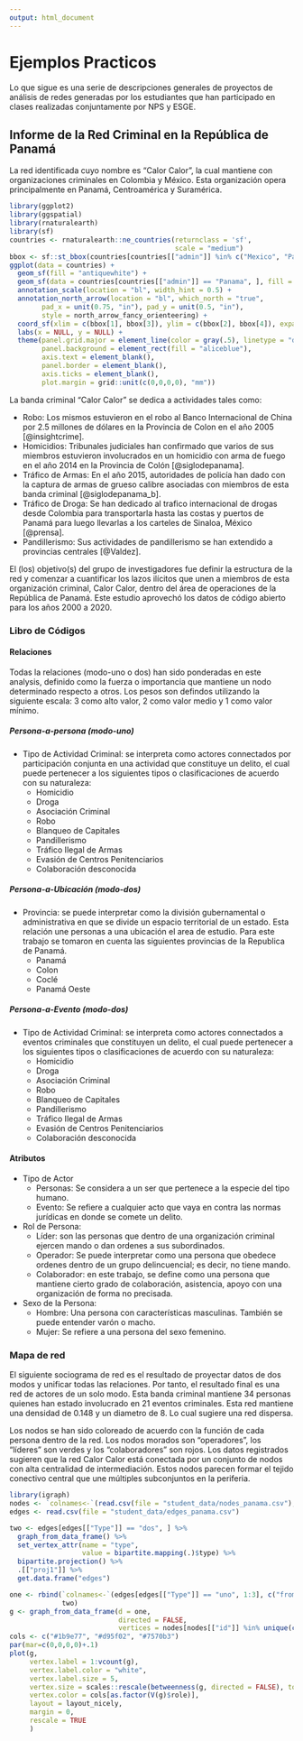 ```yaml
---
output: html_document
---
```


# Ejemplos Practicos

Lo que sigue es una serie de descripciones generales de proyectos de análisis de redes generadas por los estudiantes que han participado en clases realizadas conjuntamente por NPS y ESGE.

::::{.showbox}
## Informe de la Red Criminal en la República de Panamá {-}

::::{.row}
::::{.lcolumn-30}
La red identificada cuyo nombre es “Calor Calor”, la cual mantiene con organizaciones criminales en Colombia y México. Esta organización opera principalmente en Panamá, Centroamérica y Suramérica. 
::::
::::{.rcolumn-70}
```r
library(ggplot2)
library(ggspatial)
library(rnaturalearth)
library(sf)
countries <- rnaturalearth::ne_countries(returnclass = 'sf',
                                         scale = "medium")
bbox <- sf::st_bbox(countries[countries[["admin"]] %in% c("Mexico", "Panama", "Colombia"), ])
ggplot(data = countries) +
  geom_sf(fill = "antiquewhite") +
  geom_sf(data = countries[countries[["admin"]] == "Panama", ], fill = "tomato") +
  annotation_scale(location = "bl", width_hint = 0.5) +
  annotation_north_arrow(location = "bl", which_north = "true", 
        pad_x = unit(0.75, "in"), pad_y = unit(0.5, "in"),
        style = north_arrow_fancy_orienteering) +
  coord_sf(xlim = c(bbox[1], bbox[3]), ylim = c(bbox[2], bbox[4]), expand = FALSE) +
  labs(x = NULL, y = NULL) +
  theme(panel.grid.major = element_line(color = gray(.5), linetype = "dashed", size = 0.5),
        panel.background = element_rect(fill = "aliceblue"),
        axis.text = element_blank(),
        panel.border = element_blank(),
        axis.ticks = element_blank(),
        plot.margin = grid::unit(c(0,0,0,0), "mm"))
```
::::
::::

La banda criminal “Calor Calor” se dedica a actividades tales como:

  - Robo: Los mismos estuvieron en el robo al Banco Internacional de China por 2.5 millones de dólares en la Provincia de Colon en el año 2005 [@insightcrime]. 
  - Homicidios: Tribunales judiciales han confirmado que varios de sus miembros estuvieron involucrados en un homicidio con arma de fuego en el año 2014 en la Provincia de Colón [@siglodepanama].
  - Tráfico de Armas: En el año 2015, autoridades de policía han dado con la captura de armas de grueso calibre asociadas con miembros de esta banda criminal [@siglodepanama_b].
  - Tráfico de Droga: Se han dedicado al trafico internacional de drogas desde Colombia para transportarla hasta las costas y puertos de Panamá para luego llevarlas a los carteles de Sinaloa, México [@prensa].
  - Pandillerismo: Sus actividades de pandillerismo se han extendido a provincias centrales [@Valdez].

El (los) objetivo(s) del grupo de investigadores fue definir la estructura de la red y comenzar a cuantificar los lazos ilícitos que unen a miembros de esta organización criminal, Calor Calor, dentro del área de operaciones de la República de Panamá. Este estudio aprovechó los datos de código abierto para los años 2000 a 2020.  

### Libro de Códigos

#### Relaciones

Todas la relaciones (modo-uno o dos) han sido ponderadas en este analysis, definido como la fuerza o importancia que mantiene un nodo determinado respecto a otros. Los pesos son defindos utilizando la siguiente escala: 3 como alto valor, 2 como valor medio y 1 como valor mínimo. 

##### Persona-a-persona (modo-uno)

  - Tipo de Actividad Criminal: se interpreta como actores connectados por participación conjunta en una actividad que constituye un delito, el cual puede pertenecer a los siguientes tipos o clasificaciones de acuerdo con su naturaleza: 
    - Homicidio
    - Droga
    - Asociación Criminal
    - Robo
    - Blanqueo de Capitales
    - Pandillerismo
    - Tráfico Ilegal de Armas
    - Evasión de Centros Penitenciarios
    - Colaboración desconocida

##### Persona-a-Ubicación (modo-dos)

  - Provincia: se puede interpretar como la división gubernamental o administrativa en que se divide un espacio territorial de un estado. Esta relación une personas a una ubicación el area de estudio. Para este trabajo se tomaron en cuenta las siguientes provincias de la Republica de Panamá.
    - Panamá
    - Colon
    - Coclé
    - Panamá Oeste

##### Persona-a-Evento (modo-dos)

  - Tipo de Actividad Criminal: se interpreta como actores connectados a eventos criminales que constituyen un delito, el cual puede pertenecer a los siguientes tipos o clasificaciones de acuerdo con su naturaleza:
    - Homicidio
    - Droga
    - Asociación Criminal
    - Robo
    - Blanqueo de Capitales
    - Pandillerismo
    - Tráfico Ilegal de Armas
    - Evasión de Centros Penitenciarios
    - Colaboración desconocida
    
#### Atributos

  -	Tipo de Actor
    - Personas: Se considera a un ser que pertenece a la especie del tipo humano. 
    - Evento: Se refiere a cualquier acto que vaya en contra las normas jurídicas en donde se comete un delito. 
  
  - Rol de Persona:
    - Líder: son las personas que dentro de una organización criminal ejercen mando o dan ordenes a sus subordinados. 
    - Operador: Se puede interpretar como una persona que obedece ordenes dentro de un grupo delincuencial; es decir, no tiene mando. 
    - Colaborador: en este trabajo, se define como una persona que mantiene cierto grado de colaboración, asistencia, apoyo con una organización de forma no precisada.

  - Sexo de la Persona:
    - Hombre: Una persona con características masculinas. También se puede entender varón o macho. 
    - Mujer: Se refiere a una persona del sexo femenino. 

### Mapa de red

El siguiente sociograma de red es el resultado de proyectar datos de dos modos y unificar todas las relaciones. Por tanto, el resultado final es una red de actores de un solo modo. Esta banda criminal mantiene 34 personas quienes han estado involucrado en 21 eventos criminales. Esta red mantiene una densidad de 0.148 y un diametro de 8. Lo cual sugiere una red dispersa.

Los nodos se han sido coloreado de acuerdo con la función de cada persona dentro de la red. Los nodos morados son "operadores", los "líderes" son verdes y los "colaboradores" son rojos. Los datos registrados sugieren que la red Calor Calor está conectada por un conjunto de nodos con alta centralidad de intermediación. Estos nodos parecen formar el tejido conectivo central que une múltiples subconjuntos en la periferia.

```r
library(igraph)
nodes <- `colnames<-`(read.csv(file = "student_data/nodes_panama.csv"), c("id", "type", "sex", "role"))
edges <- read.csv(file = "student_data/edges_panama.csv")

two <- edges[edges[["Type"]] == "dos", ] %>%
  graph_from_data_frame() %>%
  set_vertex_attr(name = "type",
                  value = bipartite.mapping(.)$type) %>%
  bipartite.projection() %>%
  .[["proj1"]] %>%
  get.data.frame("edges")

one <- rbind(`colnames<-`(edges[edges[["Type"]] == "uno", 1:3], c("from", "to", "weight")),
             two)
g <- graph_from_data_frame(d = one, 
                           directed = FALSE,
                           vertices = nodes[nodes[["id"]] %in% unique(c(one[["from"]], one[["to"]])), ])
cols <- c("#1b9e77", "#d95f02", "#7570b3")
par(mar=c(0,0,0,0)+.1)
plot(g, 
     vertex.label = 1:vcount(g),
     vertex.label.color = "white",
     vertex.label.size = 5,
     vertex.size = scales::rescale(betweenness(g, directed = FALSE), to = c(12, 25)),
     vertex.color = cols[as.factor(V(g)$role)], 
     layout = layout_nicely,
     margin = 0,
     rescale = TRUE
     )
```
::::




